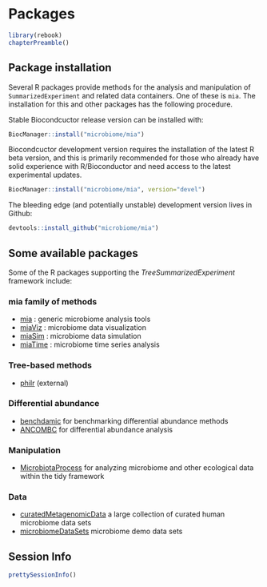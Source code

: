 # Packages {#packages}


```r
library(rebook)
chapterPreamble()
```


## Package installation

Several R packages provide methods for the analysis and manipulation
of `SummarizedExperiment` and related data containers. One of these is
`mia`. The installation for this and other packages has the following
procedure.

Stable Biocondcuctor release version can be installed with:

```r
BiocManager::install("microbiome/mia")
```

Biocondcuctor development version requires the installation of the
latest R beta version, and this is primarily recommended for those who
already have solid experience with R/Bioconductor and need access to
the latest experimental updates.

```r
BiocManager::install("microbiome/mia", version="devel")
```

The bleeding edge (and potentially unstable) development version lives
in Github:

```r
devtools::install_github("microbiome/mia")
```



## Some available packages

Some of the R packages supporting the _TreeSummarizedExperiment_ framework include:

### mia family of methods

- [mia](microbiome.github.io/mia) : generic microbiome analysis tools   
- [miaViz](microbiome.github.io/miaViz) : microbiome data visualization
- [miaSim](microbiome.github.io/miaSim) : microbiome data simulation
- [miaTime](microbiome.github.io/miaTime) : microbiome time series analysis

### Tree-based methods

- [philr](http://bioconductor.org/packages/devel/bioc/html/philr.html) (external)

### Differential abundance

- [benchdamic](https://bioconductor.org/packages/release/bioc/vignettes/benchdamic/inst/doc/intro.html) for benchmarking differential abundance methods
- [ANCOMBC](https://bioconductor.org/packages/devel/bioc/html/ANCOMBC.html) for differential abundance analysis

### Manipulation

- [MicrobiotaProcess](https://bioconductor.org/packages/release/bioc/html/MicrobiotaProcess.html) for analyzing microbiome and other ecological data within the tidy framework

### Data

- [curatedMetagenomicData](https://bioconductor.org/packages/release/data/experiment/html/curatedMetagenomicData.html) a large collection of curated human microbiome data sets
- [microbiomeDataSets](https://bioconductor.org/packages/release/data/experiment/html/microbiomeDataSets.html) microbiome demo data sets



## Session Info {-}

```r
prettySessionInfo()
```
